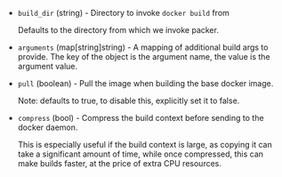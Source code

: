 <!-- Code generated from the comments of the DockerfileBootstrapConfig struct in builder/docker/dockerfile_config.go; DO NOT EDIT MANUALLY -->

- `build_dir` (string) - Directory to invoke `docker build` from
  
  Defaults to the directory from which we invoke packer.

- `arguments` (map[string]string) - A mapping of additional build args to provide. The key of
  the object is the argument name, the value is the argument value.

- `pull` (boolean) - Pull the image when building the base docker image.
  
  Note: defaults to true, to disable this, explicitly set it to false.

- `compress` (bool) - Compress the build context before sending to the docker daemon.
  
  This is especially useful if the build context is large, as copying it
  can take a significant amount of time, while once compressed, this
  can make builds faster, at the price of extra CPU resources.

<!-- End of code generated from the comments of the DockerfileBootstrapConfig struct in builder/docker/dockerfile_config.go; -->

